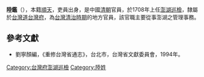 '''陸鑑'''（{{bd|？||？||}}），本籍[[順天|順天]]，吏員出身，是中國[[清朝|清朝]]官員，於1708年上任[[澎湖|澎湖]][[巡檢|巡檢]]，隸屬於[[台灣道|台灣道]][[台灣府|台灣府]]，為[[台灣清治時期|台灣清治時期]]的地方官員，該官職主要從事澎湖之管理事務。

==參考文獻==
*劉寧顏編，《重修台灣省通志》，台北市，台灣省文獻委員會，1994年。
{{start box}}
{{s-before|[[耿瑚|耿瑚]]}}
{{s-title|[[臺灣府臺灣縣澎湖巡檢|臺灣府澎湖巡檢]]|1708年上任}}
{{s-after|[[喬傑|喬傑]]}}
{{end box}}
{{清朝人物小作品}}
[[Category:台灣府澎湖巡檢|Category:台灣府澎湖巡檢]]
[[Category:陸姓|Category:陸姓]]